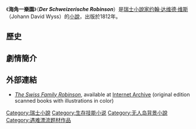 {{update|time=2020-04-26T04:44:53+00:00}}
{{infobox Book | <!-- See [[Wikipedia:WikiProject_Novels|Wikipedia:WikiProject Novels]] or [[Wikipedia:WikiProject_Books|Wikipedia:WikiProject Books]] -->
| name          = 海角一樂園<br />The Swiss Family Robinson
| title_orig    = Der Schweizerische Robinson
| translator    = 
| image         =
| image_caption = 
| author        = [[约翰·达维德·维斯|约翰·达维德·维斯]]
| illustrator   = 
| cover_artist  = 
| country       = [[瑞士|瑞士]]
| language      = [[德語|德語]]
| series        = 
| genre         = [[冒險小說|冒險小說]] 
| publisher     =  Johann Rudolph Wyss (the author's son)
| release_date  = 1812
| english_release_date =
| media_type    = Print ([[精裝|精裝]] & [[平裝|平裝]])
| pages         = 
| isbn          = ISBN 0-14-037618-7
| preceded_by   = 
| followed_by   = 
}}
《'''海角一樂園'''》（'''''Der Schweizerische Robinson'''''）是[[瑞士|瑞士]][[小說家|小說家]][[约翰·达维德·维斯|约翰·达维德·维斯]]（Johann David Wyss）的[[小說|小說]]，出版於1812年。

== 歷史 ==
== 劇情簡介 ==

== 外部連結 ==
*[http://www.archive.org/search.php?query=-contributor%3Agutenberg%20title%3Aswiss%20robinson%20AND%20mediatype%3Atexts ''The Swiss Family Robinson''], available at [[Internet_Archive|Internet Archive]] (original edition scanned books with illustrations in color)

{{DEFAULTSORT:Schweizerische Robinson, Der}}
[[Category:瑞士小說|Category:瑞士小說]]
[[Category:生存技能小说|Category:生存技能小说]]
[[Category:无人岛背景小說|Category:无人岛背景小說]]
[[Category:遇难漂流题材作品|Category:遇难漂流题材作品]]

{{Novel-stub}}